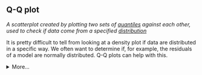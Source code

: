 ## Q-Q plot

<dfn>A scatterplot created by plotting two sets of [quantiles](q.html#quantile) against each other, used to check if data come from a specified [distribution](d.html#distribution)</dfn>

It is pretty difficult to tell from looking at a density plot if data are distributed in a specific way. We often want to determine if, for example, the residuals of a model are normally distributed. Q-Q plots can help with this.

<details>
  <summary>More...</summary>

Let's simulate 25 data points from a normal distribution with a mean of 100 and SD of 10. Since there are not many data points, the resulting plot will be pretty lumpy. The red line is a perfect normal distribution.

```r
set.seed(8675309) # for reproducible random values

A <- rnorm(25, 100, 10)

ggplot() + 
  geom_density(aes(A)) +
  geom_function(fun = dnorm, 
                args = list(mean = 100, sd = 10),
                colour = "red")
```

A Q-Q plot calculates what [quantile](q.html#quantile) each data point is in, and plots that against the theoretical quantiles from the normal distribution. The red line is the theoretically perfect noraml distribution, so you just need to assess if most of the points fall on this line.

```r
qplot(sample = A) + geom_qq_line(colour = "red")
```

Here's what it might look like if your data are actually from a uniform distribution. 

```r
U <- runif(25, 0, 10)
qplot(sample = U) + geom_qq_line(colour = "red")
```

</details>